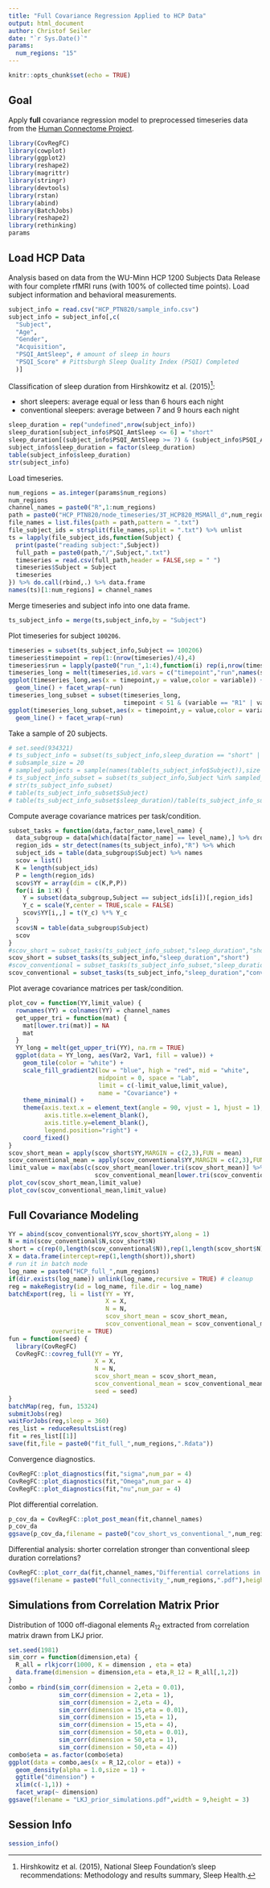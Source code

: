 ```yaml
---
title: "Full Covariance Regression Applied to HCP Data"
output: html_document
author: Christof Seiler
date: "`r Sys.Date()`"
params:
  num_regions: "15"
---
```


```r
knitr::opts_chunk$set(echo = TRUE)
```

## Goal

Apply **full** covariance regression model to preprocessed timeseries data from the [Human Connectome Project](https://db.humanconnectome.org/data/projects/HCP_1200).

```r
library(CovRegFC)
library(cowplot)
library(ggplot2)
library(reshape2)
library(magrittr)
library(stringr)
library(devtools)
library(rstan)
library(abind)
library(BatchJobs)
library(reshape2)
library(rethinking)
params
```

## Load HCP Data

Analysis based on data from the WU-Minn HCP 1200 Subjects Data Release with four complete rfMRI runs (with 100% of collected time points). Load subject information and behavioral measurements.

```r
subject_info = read.csv("HCP_PTN820/sample_info.csv")
subject_info = subject_info[,c(
  "Subject",
  "Age",
  "Gender",
  "Acquisition",
  "PSQI_AmtSleep", # amount of sleep in hours
  "PSQI_Score" # Pittsburgh Sleep Quality Index (PSQI) Completed
  )] 
```

Classification of sleep duration from Hirshkowitz et al. (2015)^[Hirshkowitz et al. (2015), National Sleep Foundation's sleep recommendations: Methodology and results summary, Sleep Health.]:

* short sleepers: average equal or less than 6 hours each night
* conventional sleepers: average between 7 and 9 hours each night

```r
sleep_duration = rep("undefined",nrow(subject_info))
sleep_duration[subject_info$PSQI_AmtSleep <= 6] = "short"
sleep_duration[(subject_info$PSQI_AmtSleep >= 7) & (subject_info$PSQI_AmtSleep <= 9)] = "conventional"
subject_info$sleep_duration = factor(sleep_duration)
table(subject_info$sleep_duration)
str(subject_info)
```

Load timeseries.

```r
num_regions = as.integer(params$num_regions)
num_regions
channel_names = paste0("R",1:num_regions)
path = paste0("HCP_PTN820/node_timeseries/3T_HCP820_MSMAll_d",num_regions,"_ts2")
file_names = list.files(path = path,pattern = ".txt")
file_subject_ids = strsplit(file_names,split = ".txt") %>% unlist
ts = lapply(file_subject_ids,function(Subject) {
  print(paste("reading subject:",Subject))
  full_path = paste0(path,"/",Subject,".txt")
  timeseries = read.csv(full_path,header = FALSE,sep = " ")
  timeseries$Subject = Subject
  timeseries
}) %>% do.call(rbind,.) %>% data.frame
names(ts)[1:num_regions] = channel_names
```

Merge timeseries and subject info into one data frame.

```r
ts_subject_info = merge(ts,subject_info,by = "Subject")
```

Plot timeseries for subject ``100206``.

```r
timeseries = subset(ts_subject_info,Subject == 100206)
timeseries$timepoint = rep(1:(nrow(timeseries)/4),4)
timeseries$run = lapply(paste0("run_",1:4),function(i) rep(i,nrow(timeseries)/4)) %>% unlist
timeseries_long = melt(timeseries,id.vars = c("timepoint","run",names(subject_info)))
ggplot(timeseries_long,aes(x = timepoint,y = value,color = variable)) + 
  geom_line() + facet_wrap(~run)
timeseries_long_subset = subset(timeseries_long,
                                timepoint < 51 & (variable == "R1" | variable == "R2" | variable == "R3"))
ggplot(timeseries_long_subset,aes(x = timepoint,y = value,color = variable)) + 
  geom_line() + facet_wrap(~run)
```

Take a sample of 20 subjects.

```r
# set.seed(934321)
# ts_subject_info = subset(ts_subject_info,sleep_duration == "short" | sleep_duration == "conventional")
# subsample_size = 20
# sampled_subjects = sample(names(table(ts_subject_info$Subject)),size = subsample_size)
# ts_subject_info_subset = subset(ts_subject_info,Subject %in% sampled_subjects) %>% droplevels
# str(ts_subject_info_subset)
# table(ts_subject_info_subset$Subject)
# table(ts_subject_info_subset$sleep_duration)/table(ts_subject_info_subset$Subject)[1]
```

Compute average covariance matrices per task/condition.

```r
subset_tasks = function(data,factor_name,level_name) {
  data_subgroup = data[which(data[factor_name] == level_name),] %>% droplevels
  region_ids = str_detect(names(ts_subject_info),"R") %>% which
  subject_ids = table(data_subgroup$Subject) %>% names
  scov = list()
  K = length(subject_ids)
  P = length(region_ids)
  scov$YY = array(dim = c(K,P,P))
  for(i in 1:K) {
    Y = subset(data_subgroup,Subject == subject_ids[i])[,region_ids]
    Y_c = scale(Y,center = TRUE,scale = FALSE)
    scov$YY[i,,] = t(Y_c) %*% Y_c
  }
  scov$N = table(data_subgroup$Subject)
  scov
}
#scov_short = subset_tasks(ts_subject_info_subset,"sleep_duration","short")
scov_short = subset_tasks(ts_subject_info,"sleep_duration","short")
#scov_conventional = subset_tasks(ts_subject_info_subset,"sleep_duration","conventional")
scov_conventional = subset_tasks(ts_subject_info,"sleep_duration","conventional")
```

Plot average covariance matrices per task/condition.

```r
plot_cov = function(YY,limit_value) {
  rownames(YY) = colnames(YY) = channel_names
  get_upper_tri = function(mat) {
    mat[lower.tri(mat)] = NA
    mat
  }
  YY_long = melt(get_upper_tri(YY), na.rm = TRUE)
  ggplot(data = YY_long, aes(Var2, Var1, fill = value)) +
    geom_tile(color = "white") +
    scale_fill_gradient2(low = "blue", high = "red", mid = "white",
                         midpoint = 0, space = "Lab",
                         limit = c(-limit_value,limit_value),
                         name = "Covariance") +
    theme_minimal() +
    theme(axis.text.x = element_text(angle = 90, vjust = 1, hjust = 1),
          axis.title.x=element_blank(),
          axis.title.y=element_blank(),
          legend.position="right") +
    coord_fixed()
}
scov_short_mean = apply(scov_short$YY,MARGIN = c(2,3),FUN = mean)
scov_conventional_mean = apply(scov_conventional$YY,MARGIN = c(2,3),FUN = mean)
limit_value = max(abs(c(scov_short_mean[lower.tri(scov_short_mean)] %>% abs %>% max,
                        scov_conventional_mean[lower.tri(scov_conventional_mean)] %>% abs %>% max)))
plot_cov(scov_short_mean,limit_value)
plot_cov(scov_conventional_mean,limit_value)
```

## Full Covariance Modeling

```r
YY = abind(scov_conventional$YY,scov_short$YY,along = 1)
N = min(scov_conventional$N,scov_short$N)
short = c(rep(0,length(scov_conventional$N)),rep(1,length(scov_short$N)))
X = data.frame(intercept=rep(1,length(short)),short)
# run it in batch mode
log_name = paste0("HCP_full_",num_regions)
if(dir.exists(log_name)) unlink(log_name,recursive = TRUE) # cleanup
reg = makeRegistry(id = log_name, file.dir = log_name)
batchExport(reg, li = list(YY = YY,
                           X = X,
                           N = N,
                           scov_short_mean = scov_short_mean,
                           scov_conventional_mean = scov_conventional_mean),
            overwrite = TRUE)
fun = function(seed) {
  library(CovRegFC)
  CovRegFC::covreg_full(YY = YY,
                        X = X,
                        N = N,
                        scov_short_mean = scov_short_mean,
                        scov_conventional_mean = scov_conventional_mean,
                        seed = seed)
}
batchMap(reg, fun, 15324)
submitJobs(reg)
waitForJobs(reg,sleep = 360)
res_list = reduceResultsList(reg)
fit = res_list[[1]]
save(fit,file = paste0("fit_full_",num_regions,".Rdata"))
```

Convergence diagnostics.

```r
CovRegFC::plot_diagnostics(fit,"sigma",num_par = 4)
CovRegFC::plot_diagnostics(fit,"Omega",num_par = 4)
CovRegFC::plot_diagnostics(fit,"nu",num_par = 4)
```

Plot differential correlation.

```r
p_cov_da = CovRegFC::plot_post_mean(fit,channel_names)
p_cov_da
ggsave(p_cov_da,filename = paste0("cov_short_vs_conventional_",num_regions,".pdf"),height = 4,width = 6)
```

Differential analysis: shorter correlation stronger than conventional sleep duration correlations?

```r
CovRegFC::plot_corr_da(fit,channel_names,"Differential correlations in short vs. conventional")
ggsave(filename = paste0("full_connectivity_",num_regions,".pdf"),height = 4,width = 5)
```

## Simulations from Correlation Matrix Prior

Distribution of $1000$ off-diagonal elements $R_{12}$ extracted from correlation matrix drawn from LKJ prior.

```r
set.seed(1981)
sim_corr = function(dimension,eta) {
  R_all = rlkjcorr(1000, K = dimension , eta = eta)
  data.frame(dimension = dimension,eta = eta,R_12 = R_all[,1,2])
}
combo = rbind(sim_corr(dimension = 2,eta = 0.01),
              sim_corr(dimension = 2,eta = 1),
              sim_corr(dimension = 2,eta = 4),
              sim_corr(dimension = 15,eta = 0.01),
              sim_corr(dimension = 15,eta = 1),
              sim_corr(dimension = 15,eta = 4),
              sim_corr(dimension = 50,eta = 0.01),
              sim_corr(dimension = 50,eta = 1),
              sim_corr(dimension = 50,eta = 4))
combo$eta = as.factor(combo$eta)
ggplot(data = combo,aes(x = R_12,color = eta)) +
  geom_density(alpha = 1.0,size = 1) +
  ggtitle("dimension") +
  xlim(c(-1,1)) + 
  facet_wrap(~ dimension)
ggsave(filename = "LKJ_prior_simulations.pdf",width = 9,height = 3)
```

## Session Info

```r
session_info()
```
